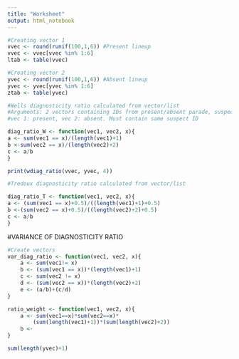 ```yaml
---
title: "Worksheet"
output: html_notebook
---
```


```r
#Creating vector 1
vvec <- round(runif(100,1,6)) #Present lineup
vvec <- vvec[vvec %in% 1:6]
ltab <- table(vvec)

#Creating vector 2
yvec <- round(runif(100,1,6)) #Absent lineup
yvec <- yvec[yvec %in% 1:6]
ztab <- table(yvec)
```

```r
#Wells diagnosticity ratio calculated from vector/list
#Arguments: 2 vectors containing IDs from present/absent parade, suspect index
#vec 1: present, vec 2: absent. Must contain same suspect ID

diag_ratio_W <- function(vec1, vec2, x){
a <- sum(vec1 == x)/(length(vec1)+1)
b <-sum(vec2 == x)/(length(vec2)+2)
c <- a/b
}

print(wdiag_ratio(vvec, yvec, 4))
```
```r
#Tredoux diagnosticity ratio calculated from vector/list

diag_ratio_T <- function(vec1, vec2, x){
a <- (sum(vec1 == x)+0.5)/((length(vec1)+1)+0.5)
b <-(sum(vec2 == x)+0.5)/((length(vec2)+2)+0.5)
c <- a/b
}

```


#VARIANCE OF DIAGNOSTICITY RATIO
```r
#Create vectors
var_diag_ratio <- function(vec1, vec2, x){
    a <- sum(vec1!= x)
    b <- (sum(vec1 == x))*(length(vec1)+1)
    c <- sum(vec2 != x)
    d <- (sum(vec2 == x))*(length(vec2)+2)
    e <- (a/b)+(c/d)
}

ratio_weight <- function(vec1, vec2, x){
    a <- sum(vec1==x)*sum(vec2==x)*
        (sum(length(vec1)+1))*(sum(length(vec2)+2))
    b <- 
}
```

```r
sum(length(yvec)+1)
```


